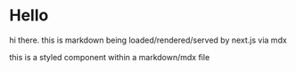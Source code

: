 
# Hello

hi there. this is markdown being loaded/rendered/served by next.js via mdx

<Box color="primary" bg="secondary" p="2">
this is a styled component within a markdown/mdx file
</Box>

